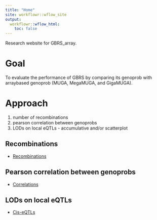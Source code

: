 ```yaml
---
title: "Home"
site: workflowr::wflow_site
output:
  workflowr::wflow_html:
    toc: false
---
```


Research website for GBRS_array.

# Goal
To evaluate the performance of GBRS by comparing its genoprob with arraybased genoprob (MUGA, MegaMUGA, and GigaMUGA).

# Approach
1. number of recombinations
2. pearson correlation between genoprobs
3. LODs on local eQTLs - accumulative and/or scatterplot

## Recombinations
* [Recombinations](Recombination.html)

## Pearson correlation between genoprobs
* [Correlations](Correlation.html)

## LODs on local eQTLs
* [Cis-eQTLs](Cis-eQTL.html)
